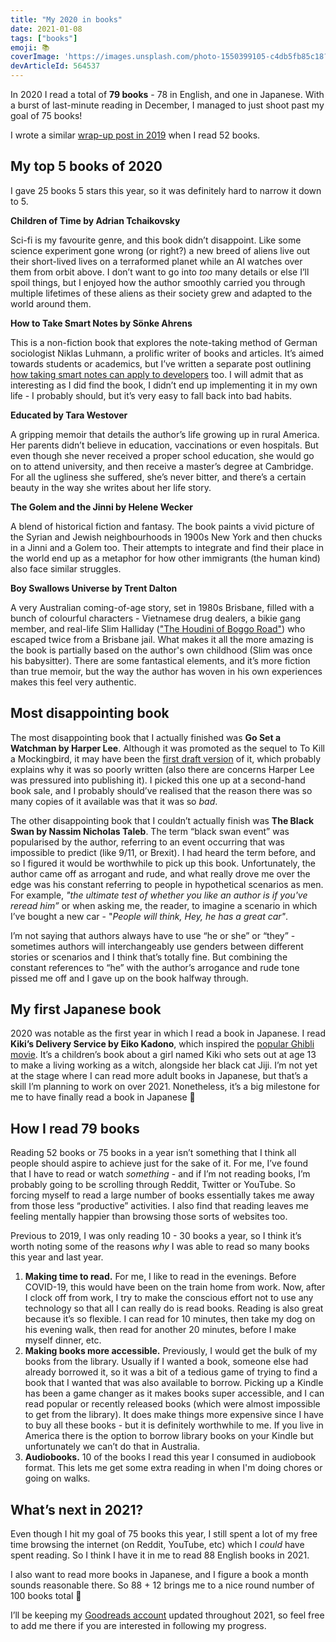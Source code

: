 ```yaml
---
title: "My 2020 in books"
date: 2021-01-08
tags: ["books"]
emoji: 📚
coverImage: 'https://images.unsplash.com/photo-1550399105-c4db5fb85c18?ixid=MXwxMjA3fDB8MHxzZWFyY2h8NXx8Ym9va3N8ZW58MHx8MHw%3D&ixlib=rb-1.2.1&auto=format&fit=crop&w=900&q=60'
devArticleId: 564537
---
```


In 2020 I read a total of **79 books** - 78 in English, and one in Japanese. With a burst of last-minute reading in December, I managed to just shoot past my goal of 75 books!

I wrote a similar [wrap-up post in 2019](https://www.emgoto.com/books-2019/) when I read 52 books.

## My top 5 books of 2020

I gave 25 books 5 stars this year, so it was definitely hard to narrow it down to 5.

**Children of Time by Adrian Tchaikovsky** 

Sci-fi is my favourite genre, and this book didn’t disappoint. Like some science experiment gone wrong (or right?) a new breed of aliens live out their short-lived lives on a terraformed planet while an AI watches over them from orbit above. I don’t want to go into _too_ many details or else I’ll spoil things, but I enjoyed how the author smoothly carried you through multiple lifetimes of these aliens as their society grew and adapted to the world around them.

**How to Take Smart Notes by Sönke Ahrens**

This is a non-fiction book that explores the note-taking method of German sociologist Niklas Luhmann, a prolific writer of books and articles. It’s aimed towards students or academics, but I’ve written a separate post outlining [how taking smart notes can apply to developers](https://www.emgoto.com/take-smart-notes/) too. I will admit that as interesting as I did find the book, I didn’t end up implementing it in my own life - I probably should, but it’s very easy to fall back into bad habits.

**Educated by Tara Westover**

A gripping memoir that details the author’s life growing up in rural America. Her parents didn’t believe in education, vaccinations or even hospitals. But even though she never received a proper school education, she would go on to attend university, and then receive a master’s degree at Cambridge. For all the ugliness she suffered, she’s never bitter, and there’s a certain beauty in the way she writes about her life story.

**The Golem and the Jinni by Helene Wecker**

A blend of historical fiction and fantasy. The book paints a vivid picture of the Syrian and Jewish neighbourhoods in 1900s New York and then chucks in a Jinni and a Golem too. Their attempts to integrate and find their place in the world end up as a metaphor for how other immigrants (the human kind) also face similar struggles.

**Boy Swallows Universe by Trent Dalton**

A very Australian coming-of-age story, set in 1980s Brisbane, filled with a bunch of colourful characters - Vietnamese drug dealers, a bikie gang member, and real-life Slim Halliday (["The Houdini of Boggo Road"](https://www.boggoroadgaol.com.au/2015/10/arthur-halliday-houdini-of-boggo-road.html)) who escaped twice from a Brisbane jail. What makes it all the more amazing is the book is partially based on the author's own childhood (Slim was once his babysitter). There are some fantastical elements, and it’s more fiction than true memoir, but the way the author has woven in his own experiences makes this feel very authentic.


## Most disappointing book

The most disappointing book that I actually finished was **Go Set a Watchman by Harper Lee**. Although it was promoted as the sequel to To Kill a Mockingbird, it may have been the [first draft version](https://qz.com/452650/harper-lee-revisions/) of it, which probably explains why it was so poorly written (also there are concerns Harper Lee was pressured into publishing it). I picked this one up at a second-hand book sale, and I probably should’ve realised that the reason there was so many copies of it available was that it was so _bad_.

The other disappointing book that I couldn’t actually finish was **The Black Swan by Nassim Nicholas Taleb**. The term “black swan event” was popularised by the author, referring to an event occurring that was impossible to predict (like 9/11, or Brexit). I had heard the term before, and so I figured it would be worthwhile to pick up this book. Unfortunately, the author came off as arrogant and rude, and what really drove me over the edge was his constant referring to people in hypothetical scenarios as men. For example,  _"the ultimate test of whether you like an author is if you've reread him”_ or when asking me, the reader, to imagine a scenario in which I’ve bought a new car - "_People will think, Hey, he has a great car"_. 

I’m not saying that authors always have to use “he or she” or “they” - sometimes authors will interchangeably use genders between different stories or scenarios and I think that’s totally fine. But combining the constant references to “he” with the author’s arrogance and rude tone pissed me off and I gave up on the book halfway through.

## My first Japanese book

2020 was notable as the first year in which I read a book in Japanese. I read **Kiki’s Delivery Service by Eiko Kadono**, which inspired the [popular Ghibli movie](https://en.wikipedia.org/wiki/Kiki%27s_Delivery_Service). It’s a children’s book about a girl named Kiki who sets out at age 13 to make a living working as a witch, alongside her black cat Jiji. I’m not yet at the stage where I can read more adult books in Japanese, but that’s a skill I’m planning to work on over 2021. Nonetheless, it’s a big milestone for me to have finally read a book in Japanese 🎉

## How I read 79 books

Reading 52 books or 75 books in a year isn’t something that I think all people should aspire to achieve just for the sake of it. For me, I’ve found that I have to read or watch _something_ - and if I’m not reading books, I’m probably going to be scrolling through Reddit, Twitter or YouTube. So forcing myself to read a large number of books essentially takes me away from those less “productive” activities. I also find that reading leaves me feeling mentally happier than browsing those sorts of websites too.

Previous to 2019, I was only reading 10 - 30 books a year, so I think it’s worth noting some of the reasons _why_ I was able to read so many books this year and last year. 

1. **Making time to read.** For me, I like to read in the evenings. Before COVID-19, this would have been on the train home from work. Now, after I clock off from work, I try to make the conscious effort not to use any technology so that all I can really do is read books. Reading is also great because it’s so flexible. I can read for 10 minutes, then take my dog on his evening walk, then read for another 20 minutes, before I make myself dinner, etc.
2. **Making books more accessible.** Previously, I would get the bulk of my books from the library. Usually if I wanted a book, someone else had already borrowed it, so it was a bit of a tedious game of trying to find a book that I wanted that was also available to borrow. Picking up a Kindle has been a game changer as it makes books super accessible, and I can read popular or recently released books (which were almost impossible to get from the library). It does make things more expensive since I have to buy all these books - but it is definitely worthwhile to me. If you live in America there is the option to borrow library books on your Kindle but unfortunately we can’t do that in Australia.
3. **Audiobooks.** 10 of the books I read this year I consumed in audiobook format. This lets me get some extra reading in when I'm doing chores or going on walks.

## What’s next in 2021?

Even though I hit my goal of 75 books this year, I still spent a lot of my free time browsing the internet (on Reddit, YouTube, etc) which I _could_ have spent reading. So I think I have it in me to read 88 English books in 2021. 

I also want to read more books in Japanese, and I figure a book a month sounds reasonable there. So 88 + 12 brings me to a nice round number of 100 books total 💯

I’ll be keeping my [Goodreads account](https://www.goodreads.com/user/show/13287357-emma) updated throughout 2021, so feel free to add me there if you are interested in following my progress. 
